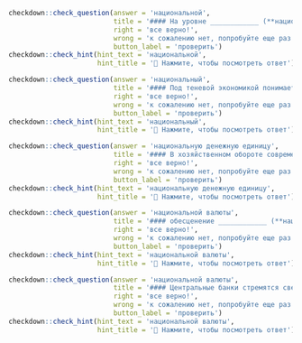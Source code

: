 ```r
checkdown::check_question(answer = 'национальной', 
                          title = '#### На уровне ____________ (**национальный**) экономики важно учитывать региональное распределение производства и конечного потребления.',
                          right = 'все верно!', 
                          wrong = 'к сожалению нет, попробуйте еще раз...',
                          button_label = 'проверить')
checkdown::check_hint(hint_text = 'национальной',
                      hint_title = '🔎 Нажмите, чтобы посмотреть ответ')
```

```r
checkdown::check_question(answer = 'национальный', 
                          title = '#### Под теневой экономикой понимается экономическая деятельность, которая не учитывается официальной статистикой и не включается в валовой ____________ (**национальный**) продукт. В международной практике нелегальную экономическую деятельность называют shadow economy (теневая экономика).',
                          right = 'все верно!', 
                          wrong = 'к сожалению нет, попробуйте еще раз...',
                          button_label = 'проверить')
checkdown::check_hint(hint_text = 'национальный',
                      hint_title = '🔎 Нажмите, чтобы посмотреть ответ')
```

```r
checkdown::check_question(answer = 'национальную денежную единицу', 
                          title = '#### В хозяйственном обороте современной Франции банкноты и монеты евро заменили ____________ (**национальный, денежный, единица**) – французский франк.',
                          right = 'все верно!', 
                          wrong = 'к сожалению нет, попробуйте еще раз...',
                          button_label = 'проверить')
checkdown::check_hint(hint_text = 'национальную денежную единицу',
                      hint_title = '🔎 Нажмите, чтобы посмотреть ответ')
```

```r
checkdown::check_question(answer = 'национальной валюты', 
                          title = '#### обесценение ____________ (**национальный, валюта**) может повысить конкурентоспособность экспортных товаров страны.',
                          right = 'все верно!', 
                          wrong = 'к сожалению нет, попробуйте еще раз...',
                          button_label = 'проверить')
checkdown::check_hint(hint_text = 'национальной валюты',
                      hint_title = '🔎 Нажмите, чтобы посмотреть ответ')
```

```r
checkdown::check_question(answer = 'национальной валюты', 
                          title = '#### Центральные банки стремятся свести к минимуму колебания валютных курсов, поскольку обесценение ____________ (**национальный, валюта**) приводит к росту ожидаемой и фактической инфляции выше целевого показателя.',
                          right = 'все верно!', 
                          wrong = 'к сожалению нет, попробуйте еще раз...',
                          button_label = 'проверить')
checkdown::check_hint(hint_text = 'национальной валюты',
                      hint_title = '🔎 Нажмите, чтобы посмотреть ответ')
```

